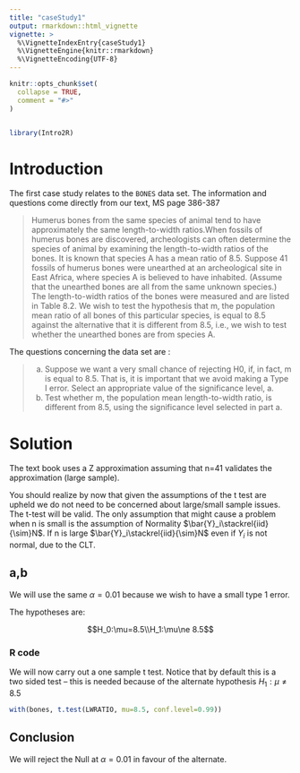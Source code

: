 ```yaml
---
title: "caseStudy1"
output: rmarkdown::html_vignette
vignette: >
  %\VignetteIndexEntry{caseStudy1}
  %\VignetteEngine{knitr::rmarkdown}
  %\VignetteEncoding{UTF-8}
---
```


```r
knitr::opts_chunk$set(
  collapse = TRUE,
  comment = "#>"
)



```

```r
library(Intro2R)
```


# Introduction

The first case study relates to the `BONES` data set. The information and questions come directly from our text, MS page 386-387 

>
Humerus bones from the same species of animal tend to have approximately the same length-to-width
ratios.When fossils of humerus bones are discovered, archeologists can often determine the species of
animal by examining the length-to-width ratios of the bones. It is known that species A has a mean ratio
of 8.5. Suppose 41 fossils of humerus bones were unearthed at an archeological site in East Africa,
where species A is believed to have inhabited. (Assume that the unearthed bones are all from the same
unknown species.) The length-to-width ratios of the bones were measured and are listed in Table 8.2.
We wish to test the hypothesis that m, the population mean ratio of all bones of this particular
species, is equal to 8.5 against the alternative that it is different from 8.5, i.e., we wish to test whether
the unearthed bones are from species A.


The questions concerning the data set are :


>
a. Suppose we want a very small chance of rejecting H0, if, in fact, m is equal to 8.5. That is, it
is important that we avoid making a Type I error. Select an appropriate value of the significance
level, a.
b. Test whether m, the population mean length-to-width ratio, is different from 8.5, using the
significance level selected in part a.


# Solution

The text book uses a Z approximation assuming that n=41 validates the approximation (large sample).

You should realize by now that given the assumptions of the t test are upheld we do not need to be concerned about large/small sample issues. The t-test will be valid. The only assumption that might cause a problem when n is small is the assumption of Normality $\bar{Y}_i\stackrel{iid}{\sim}N$. If n is large  $\bar{Y}_i\stackrel{iid}{\sim}N$ even if $Y_i$ is not normal, due to the CLT.

## a,b

We will use the same $\alpha=0.01$ because we wish to have a small type 1 error.

The hypotheses are:

$$H_0:\mu=8.5\\H_1:\mu\ne 8.5$$



### R code

We will now carry out a one sample t test. Notice that by default this is a two sided test -- this is needed because of the alternate hypothesis $H_1:\mu \ne 8.5$

```r
with(bones, t.test(LWRATIO, mu=8.5, conf.level=0.99))
```

## Conclusion

We will reject the Null at $\alpha=0.01$ in favour of the alternate.





